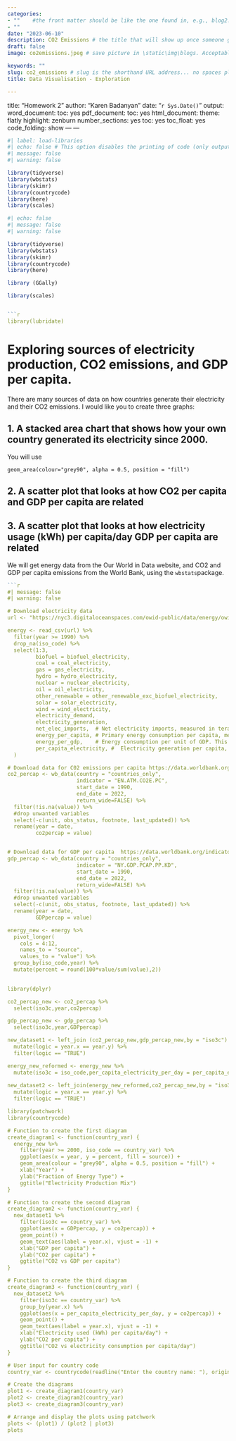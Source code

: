 ```yaml
---
categories: 
- ""    #the front matter should be like the one found in, e.g., blog2.md. It cannot be like the normal Rmd we used
- ""
date: "2023-06-10"
description: CO2 Emissions # the title that will show up once someone gets to this page
draft: false
image: co2emissions.jpeg # save picture in \static\img\blogs. Acceptable formats= jpg, jpeg, or png . Your iPhone pics wont work

keywords: ""
slug: co2_emissions # slug is the shorthand URL address... no spaces plz
title: Data Visualisation - Exploration

---
```

title: "Homework 2"
author: "Karen Badanyan"
date: "`r Sys.Date()`"
output:
  word_document:
    toc: yes
  pdf_document:
    toc: yes
  html_document:
    theme: flatly
    highlight: zenburn
    number_sections: yes
    toc: yes
    toc_float: yes
    code_folding: show
---
---

```r
#| label: load-libraries
#| echo: false # This option disables the printing of code (only output is displayed).
#| message: false
#| warning: false

library(tidyverse)
library(wbstats)
library(skimr)
library(countrycode)
library(here)
library(scales)
```


```r
#| echo: false
#| message: false
#| warning: false

library(tidyverse)
library(wbstats)
library(skimr)
library(countrycode)
library(here)

```


```r
library (GGally)


```


```r
library(scales)


```r
library(lubridate)


```


# Exploring sources of electricity production, CO2 emissions, and GDP per capita.

There are many sources of data on how countries generate their electricity and their CO2 emissions. I would like you to create three graphs:

## 1. A stacked area chart that shows how your own country generated its electricity since 2000.

You will use

`geom_area(colour="grey90", alpha = 0.5, position = "fill")`

## 2. A scatter plot that looks at how CO2 per capita and GDP per capita are related

## 3. A scatter plot that looks at how electricity usage (kWh) per capita/day GDP per capita are related

We will get energy data from the Our World in Data website, and CO2 and GDP per capita emissions from the World Bank, using the `wbstats`package.

```r
```r
#| message: false
#| warning: false

# Download electricity data
url <- "https://nyc3.digitaloceanspaces.com/owid-public/data/energy/owid-energy-data.csv"

energy <- read_csv(url) %>% 
  filter(year >= 1990) %>% 
  drop_na(iso_code) %>% 
  select(1:3,
         biofuel = biofuel_electricity,
         coal = coal_electricity,
         gas = gas_electricity,
         hydro = hydro_electricity,
         nuclear = nuclear_electricity,
         oil = oil_electricity,
         other_renewable = other_renewable_exc_biofuel_electricity,
         solar = solar_electricity,
         wind = wind_electricity, 
         electricity_demand,
         electricity_generation,
         net_elec_imports,	# Net electricity imports, measured in terawatt-hours
         energy_per_capita,	# Primary energy consumption per capita, measured in kilowatt-hours	Calculated by Our World in Data based on BP Statistical Review of World Energy and EIA International Energy Data
         energy_per_gdp,	# Energy consumption per unit of GDP. This is measured in kilowatt-hours per 2011 international-$.
         per_capita_electricity, #	Electricity generation per capita, measured in kilowatt-hours
  ) 

# Download data for C02 emissions per capita https://data.worldbank.org/indicator/EN.ATM.CO2E.PC
co2_percap <- wb_data(country = "countries_only", 
                      indicator = "EN.ATM.CO2E.PC", 
                      start_date = 1990, 
                      end_date = 2022,
                      return_wide=FALSE) %>% 
  filter(!is.na(value)) %>% 
  #drop unwanted variables
  select(-c(unit, obs_status, footnote, last_updated)) %>% 
  rename(year = date,
         co2percap = value)


# Download data for GDP per capita  https://data.worldbank.org/indicator/NY.GDP.PCAP.PP.KD
gdp_percap <- wb_data(country = "countries_only", 
                      indicator = "NY.GDP.PCAP.PP.KD", 
                      start_date = 1990, 
                      end_date = 2022,
                      return_wide=FALSE) %>% 
  filter(!is.na(value)) %>% 
  #drop unwanted variables
  select(-c(unit, obs_status, footnote, last_updated)) %>% 
  rename(year = date,
         GDPpercap = value)

energy_new <- energy %>% 
  pivot_longer(
    cols = 4:12,
    names_to = "source",
    values_to = "value") %>%
  group_by(iso_code,year) %>%
  mutate(percent = round(100*value/sum(value),2))
  

library(dplyr)

co2_percap_new <- co2_percap %>%
  select(iso3c,year,co2percap)

gdp_percap_new <- gdp_percap %>%
  select(iso3c,year,GDPpercap)

new_dataset1 <- left_join (co2_percap_new,gdp_percap_new,by = "iso3c") %>%
  mutate(logic = year.x == year.y) %>%
  filter(logic == "TRUE")

energy_new_reformed <- energy_new %>%
  mutate(iso3c = iso_code,per_capita_electricity_per_day = per_capita_electricity/365)
  
new_dataset2 <- left_join(energy_new_reformed,co2_percap_new,by = "iso3c") %>%
  mutate(logic = year.x == year.y) %>%
  filter(logic == "TRUE")

library(patchwork)
library(countrycode)

# Function to create the first diagram
create_diagram1 <- function(country_var) {
  energy_new %>%
    filter(year >= 2000, iso_code == country_var) %>%
    ggplot(aes(x = year, y = percent, fill = source)) +
    geom_area(colour = "grey90", alpha = 0.5, position = "fill") +
    xlab("Year") +
    ylab("Fraction of Energy Type") +
    ggtitle("Electricity Production Mix")
}

# Function to create the second diagram
create_diagram2 <- function(country_var) {
  new_dataset1 %>%
    filter(iso3c == country_var) %>%
    ggplot(aes(x = GDPpercap, y = co2percap)) +
    geom_point() +
    geom_text(aes(label = year.x), vjust = -1) +
    xlab("GDP per capita") +
    ylab("CO2 per capita") +
    ggtitle("CO2 vs GDP per capita")
}

# Function to create the third diagram
create_diagram3 <- function(country_var) {
  new_dataset2 %>%
    filter(iso3c == country_var) %>%
    group_by(year.x) %>%
    ggplot(aes(x = per_capita_electricity_per_day, y = co2percap)) +
    geom_point() +
    geom_text(aes(label = year.x), vjust = -1) +
    xlab("Electricity used (kWh) per capita/day") +
    ylab("CO2 per capita") +
    ggtitle("CO2 vs electricity consumption per capita/day")
}

# User input for country code
country_var <- countrycode(readline("Enter the country name: "), origin='country.name', destination = 'iso3c')

# Create the diagrams
plot1 <- create_diagram1(country_var)
plot2 <- create_diagram2(country_var)
plot3 <- create_diagram3(country_var)

# Arrange and display the plots using patchwork
plots <- (plot1) / (plot2 | plot3)
plots


  
```

